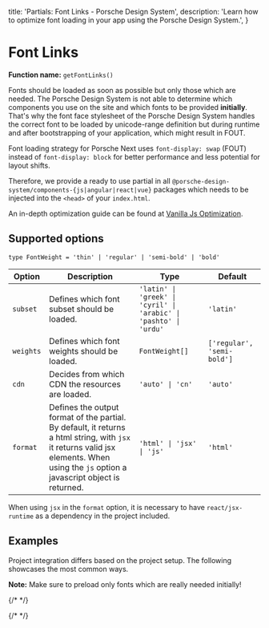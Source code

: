   title: 'Partials: Font Links - Porsche Design System',
  description: 'Learn how to optimize font loading in your app using the Porsche Design System.',
}

# Font Links

**Function name:** `getFontLinks()`

Fonts should be loaded as soon as possible but only those which are needed. The Porsche Design System is not able to
determine which components you use on the site and which fonts to be provided **initially**. That's why the font face
stylesheet of the Porsche Design System handles the correct font to be loaded by unicode-range definition but during
runtime and after bootstrapping of your application, which might result in FOUT.

Font loading strategy for Porsche Next uses `font-display: swap` (FOUT) instead of `font-display: block` for better
performance and less potential for layout shifts.

Therefore, we provide a ready to use partial in all `@porsche-design-system/components-{js|angular|react|vue}` packages
which needs to be injected into the `<head>` of your `index.html`.

An in-depth optimization guide can be found at
[Vanilla Js Optimization](/must-know/initialization/vanilla-js#optimization).

## Supported options

`type FontWeight = 'thin' | 'regular' | 'semi-bold' | 'bold'`

| Option    | Description                                                                                                                                                                                                        | Type           | Default                    |
| --------- | ------------------------------------------------------------------------------------------------------------------------------------------------------------------------------------------------------------------ | -------------- | -------------------------- |
| `subset`  | Defines which font subset should be loaded.                                                                                                                                                                        | `'latin' \| 'greek' \| 'cyril' \| 'arabic' \| 'pashto' \| 'urdu'` | `'latin'` |
| `weights` | Defines which font weights should be loaded.                                                                                                                                                                       | `FontWeight[]` | `['regular', 'semi-bold']` |
| `cdn`     | Decides from which CDN the resources are loaded.                                                                                                                                                                   | `'auto' \| 'cn'`                      | `'auto'` |
| `format`  | Defines the output format of the partial. By default, it returns a html string, with `jsx` it returns valid jsx elements. When using the `js` option a javascript object is returned. | `'html' \| 'jsx' \| 'js'`    | `'html'` |

When using `jsx` in the `format` option, it is necessary to have `react/jsx-runtime` as a dependency in the project
included.

## Examples

Project integration differs based on the project setup.
The following showcases the most common ways.

**Note:** Make sure to preload only fonts which are really needed initially!

{/* <PartialDocs name="getFontLinks" :params="params" location="head"></PartialDocs> */}

{/* <script lang="ts">

  @Component
  public params = [
{
  value: ""
},
{
  value: "{ cdn: 'cn' }",
  comment: 'force using China CDN'
},
  ];
}
</script> */}
